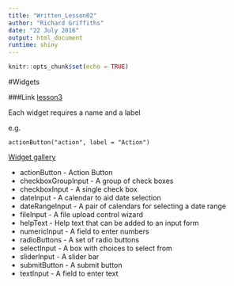 ```yaml
---
title: "Written_Lesson02"
author: "Richard Griffiths"
date: "22 July 2016"
output: html_document
runtime: shiny
---
```


```r
knitr::opts_chunk$set(echo = TRUE)
```

#Widgets

###Link
[lesson3](http://shiny.rstudio.com/tutorial/lesson2/)

Each widget requires a name and a label

e.g.
```
actionButton("action", label = "Action")
```

[Widget gallery](http://shiny.rstudio.com/gallery/widget-gallery.html)

* actionButton -	Action Button
* checkboxGroupInput -	A group of check boxes
* checkboxInput -	A single check box
* dateInput -	A calendar to aid date selection
* dateRangeInput -	A pair of calendars for selecting a date range
* fileInput -	A file upload control wizard
* helpText -	Help text that can be added to an input form
* numericInput -	A field to enter numbers
* radioButtons -	A set of radio buttons
* selectInput -	A box with choices to select from
* sliderInput -	A slider bar
* submitButton -	A submit button
* textInput -	A field to enter text